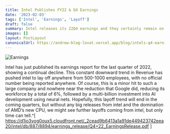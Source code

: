 ```yaml
---
title: Intel Publishes FY22 & Q4 Earnings
date: '2023-02-03'
tags: ['Intel', 'Earnings', 'Layoff']
draft: false
summary: Intel releases its 22Q4 earnings and they certainly remain on the down trend.
images: []
layout: PostLayout
canonicalUrl: https://andrew-blog-lovat.vercel.app/blog/intels-q4-earnings
---
```


![Earnings](/static/images/intel-earnings.png)

Intel has just published its earnings report for the last quarter of 2022, showing a continual decline. This constant downward trend in Revenue has pushed intel to lay off anywhere from 500-1000 employees, with no official number being reported anywhere. Of course, this is a minor hit to such a large company and nowhere near the reduction that Google did, reducing its workforce by a total of 6%, followed by a multi-billion investment into AI development using neural nets. Hopefully, this layoff trend will end in the coming quarters, but without any big releases from intel and the domination of AMD’s new CPU, we might see further layoffs coming from intel, but only time can tell.^[ https://d1io3yog0oux5.cloudfront.net/_2cead9b6413a1a91de449423742eea20/intel/db/887/8894/earnings_release/Q4+22_EarningsRelease.pdf ]
